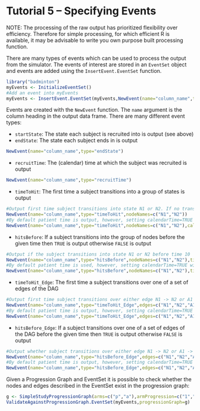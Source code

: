 <!--
%\VignetteEngine{knitr::knitr}
%\VignetteIndexEntry{Tutorial 5 -- Specifying Events}
-->

Tutorial 5 -- Specifying Events
========================================================

NOTE: The processing of the raw output has prioritized flexibility over efficiency. Therefore for simple processing, for which
efficient R is available, it may be advisable to write you own purpose built processing function.

There are many types of events which can be used to process the output from the simulator. The events of interest
are stored in an ```EventSet``` object and events are added using the ```InsertEvent.EventSet``` function.

```r
library("badminton") 
myEvents <- InitializeEventSet()
#Add an event into myEvents
myEvents <- InsertEvent.EventSet(myEvents,NewEvent(name="column_name",type="startState"))
```

Events are created with the ```NewEvent``` function. The ```name``` argument is the column heading in the output data frame.
There are many different event types:

* ```startState```: The state each subject is recruited into is output (see above)
* ```endState```: The state each subject ends in is output

```r
NewEvent(name="column_name",type="endState")
```

* ```recruitTime```: The (calendar) time at which the subject was recruited is output
```r
NewEvent(name="column_name",type="recruitTime")
```


* ```timeToHit```: The first time a subject transitions into a group of states is output
```r
#Output first time subject transitions into state N1 or N2. If no transition occurs then Inf is output
NewEvent(name="column_name",type="timeToHit",nodeNames=c("N1","N2"))
#By default patient time is output, however, setting calendarTime=TRUE will output the calender time the event occurs
NewEvent(name="column_name",type="timeToHit",nodeNames=c("N1","N2"),calendarTime=TRUE)
```

* ```hitsBefore```: If a subject transitions into the group of nodes before the given time then ```TRUE``` is output
otherwise ```FALSE``` is output
```r
#Output if the subject transitions into state N1 or N2 before time 10
NewEvent(name="column_name",type="hitsBefore",nodeNames=c("N1","N2"),time=10)
#By default patient time is used, however, setting calendarTime=TRUE will use calender time 
NewEvent(name="column_name",type="hitsBefore",nodeNames=c("N1","N2"),time=10,calendarTime=TRUE)
```

* ``` timeToHit_Edge```: The first time a subject transitions over one of a set of edges of the DAG
```r
#Output first time subject transitions over either edge N1 -> N2 or A1 -> A2. If neither transition occurs then Inf is output
NewEvent(name="column_name",type="timeToHit_Edge",edges=c("N1","N2","A1","A2"))
#By default patient time is output, however, setting calendarTime=TRUE will output the calender time the event occurs
NewEvent(name="column_name",type="timeToHit_Edge",edges=c("N1","N2","A1","A2"),calendarTime=TRUE)
```


* ```hitsBefore_Edge```: If a subject transitions over one of a set of edges of the DAG before the given time then ```TRUE``` is output otherwise ```FALSE``` is output
```r
#Output whether subject transitions over either edge N1 -> N2 or A1 -> A2.before time 15.5
NewEvent(name="column_name",type="hitsBefore_Edge",edges=c("N1","N2","A1","A2"),time=15.5)
#By default patient time is output, however, setting calendarTime=TRUE will output the calender time the event occurs
NewEvent(name="column_name",type="hitsBefore_Edge",edges=c("N1","N2","A1","A2"),time=15.5,calendarTime=TRUE)
```

Given a Progression Graph and EventSet it is possible to check whether the nodes and edges described in the EventSet exist in the progression graph: 
```r
g <- SimpleStudyProgressionGraph(arms=c("p","a"),armProgression=c("1","2","3"))
ValidateAgainstProgressionGraph.EventSet(myEvents,progressionGraph=g)
```

